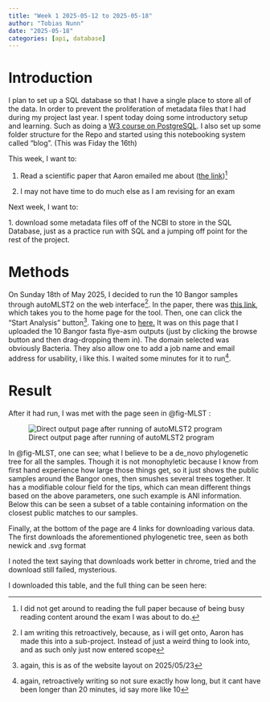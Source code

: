 ```yaml
---
title: "Week 1 2025-05-12 to 2025-05-18"
author: "Tobias Nunn"
date: "2025-05-18"
categories: [api, database]
---
```


# Introduction

I plan to set up a SQL database so that I have a single place to store all of the data. In order to prevent the proliferation of metadata files that I had during my project last year. I spent today doing some introductory setup and learning. Such as doing a [W3 course on PostgreSQL](https://www.w3schools.com/postgresql/index.php). I also set up some folder structure for the Repo and started using this notebooking system called "blog". (This was Fiday the 16th)

This week, I want to:

1.  Read a scientific paper that Aaron emailed me about ([the link](https://academic.oup.com/nar/advance-article/doi/10.1093/nar/gkaf397/8129379))[^1]

2.  I may not have time to do much else as I am revising for an exam

[^1]: I did not get around to reading the full paper because of being busy reading content around the exam I was about to do.

Next week, I want to:

1\. download some metadata files off of the NCBI to store in the SQL Database, just as a practice run with SQL and a jumping off point for the rest of the project.

# Methods

On Sunday 18th of May 2025, I decided to run the 10 Bangor samples through autoMLST2 on the web interface[^2]. In the paper, there was [this link](https://automlst2.ziemertlab.com/), which takes you to the home page for the tool. Then, one can click the "Start Analysis" button[^3]. Taking one to [here.](https://automlst2.ziemertlab.com/analyze) It was on this page that I uploaded the 10 Bangor fasta flye-asm outputs (just by clicking the browse button and then drag-dropping them in). The domain selected was obviously Bacteria. They also allow one to add a job name and email address for usability, i like this. I waited some minutes for it to run[^4].

[^2]: I am writing this retroactively, because, as i will get onto, Aaron has made this into a sub-project. Instead of just a weird thing to look into, and as such only just now entered scope

[^3]: again, this is as of the website layout on 2025/05/23

[^4]: again, retroactively writing so not sure exactly how long, but it cant have been longer than 20 minutes, id say more like 10

# Result

After it had run, I was met with the page seen in @fig-MLST :

![Direct output page after running of autoMLST2 program](images/autoMLST_output_raw-01.jpeg){#fig-MLST}

In @fig-MLST, one can see; what I believe to be a de_novo phylogenetic tree for all the samples. Though it is not monophyletic because I know from first hand experience how large those things get, so it just shows the public samples around the Bangor ones, then smushes several trees together. It has a modifiable colour field for the tips, which can mean different things based on the above parameters, one such example is ANI information. Below this can be seen a subset of a table containing information on the closest public matches to our samples.

Finally, at the bottom of the page are 4 links for downloading various data. The first downloads the aforementioned phylogenetic tree, seen as both newick and .svg format

I noted the text saying that downloads work better in chrome, tried and the download still failed, mysterious.

I downloaded this table, and the full thing can be seen here:
